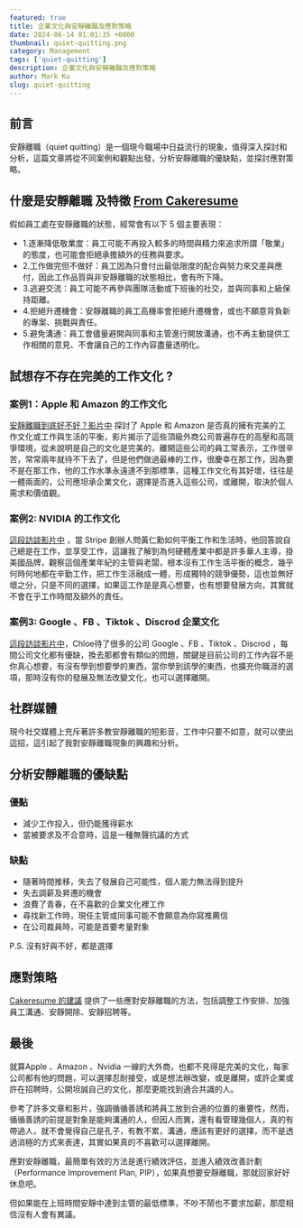```yaml
---
featured: true
title: 企業文化與安靜離職及應對策略
date: 2024-06-14 01:01:35 +0800
thumbnail: quiet-quitting.png
category: Management
tags: ['quiet-quitting']
description: 企業文化與安靜離職及應對策略
author: Mark Ku
slug: quiet-quitting
---
```

## 前言

安靜離職（quiet quitting）是一個現今職場中日益流行的現象，值得深入探討和分析，這篇文章將從不同案例和觀點出發，分析安靜離職的優缺點，並探討應對策略。

## 什麼是安靜離職 及特徵 [From Cakeresume](https://www.cakeresume.com/resources/quite-quitting.amp?locale=zh-TW&fbclid=IwZXh0bgNhZW0CMTEAAR0M_PilTRRBaoVIW87yC6ziBpMYVZtmPEx58o3Hy6blcl7sv2wbnfPrV9g_aem_AWAn4KTAKzgnoxDxK0keUxHe1-WAFh5hi2cSk80xdLWcEfPC0nbByLEDdzp5MOWr-aPNk20rATzqwWeACeXiiAe4)
假如員工處在安靜離職的狀態，經常會有以下 5 個主要表現：
* 1.逐漸降低敬業度：員工可能不再投入較多的時間與精力來追求所謂「敬業」的態度，也可能會拒絕承擔額外的任務與要求。  
* 2.工作做完但不做好：員工因為只會付出最低限度的配合與努力來交差與應付，因此工作品質與非安靜離職的狀態相比，會有所下降。  
* 3.逃避交流：員工可能不再參與團隊活動或下班後的社交，並與同事和上級保持距離。  
* 4.拒絕升遷機會：安靜離職的員工高機率會拒絕升遷機會，或也不願意背負新的專案、挑戰與責任。  
* 5.避免溝通：員工會儘量避開與同事和主管進行開放溝通，也不再主動提供工作相關的意見、不會讓自己的工作內容盡量透明化。  

## 試想存不存在完美的工作文化 ?
### 案例1：Apple 和 Amazon 的工作文化
[安靜離職到底好不好？影片中](https://www.youtube.com/watch?v=2E_lnngFuvU) 探討了 Apple 和 Amazon 是否真的擁有完美的工作文化或工作與生活的平衡，影片揭示了這些頂級外商公司普遍存在的高壓和高競爭環境，從未說明是自己的文化是完美的，離開這些公司的員工常表示，工作很辛苦，常常兩年就待不下去了，但是他們做過最棒的工作，很慶幸在那工作，因為要不是在那工作，他的工作水準永遠達不到那標準，這種工作文化有其好壞，往往是一體兩面的，公司應坦承企業文化，選擇是否進入這些公司，或離開，取決於個人需求和價值觀。

### 案例2: NVIDIA 的工作文化

[這段訪談影片中](https://www.youtube.com/watch?v=f6XmHpPil6w) ，當 Stripe 創辦人問黃仁勳如何平衡工作和生活時，他回答說自己總是在工作，並享受工作，這讓我了解到為何硬體產業中都是許多華人主導，掛美國品牌，觀察這個產業年紀的主管與老闆，根本沒有工作生活平衡的概念，幾乎何時何地都在辛勤工作，把工作生活融成一體，形成獨特的競爭優勢，這也並無好壞之分，只是不同的選擇，如果這工作是是真心想要，也有想要發展方向，其實就不會在乎工作時間及額外的責任。

### 案例3: Google 、FB 、Tiktok 、Discrod  企業文化
[這段訪談影片中](https://www.youtube.com/watch?v=coCHGiehxS0&t=1591s)，Chloe待了很多的公司 Google 、FB 、Tiktok 、Discrod ，每間公司文化都有優缺，換去那都會有類似的問題，關鍵是目前公司的工作內容不是你真心想要，有沒有學到想要學的東西，當你學到該學的東西，也擴充你職涯的選項，那時沒有你的發展及無法改變文化，也可以選擇離開。

## 社群媒體

現今社交媒體上充斥著許多教安靜離職的短影音，工作中只要不如意，就可以使出這招，這引起了我對安靜離職現象的興趣和分析。

## 分析安靜離職的優缺點

### 優點
* 減少工作投入，但仍能獲得薪水
* 當被要求及不合意時，這是一種無聲抗議的方式

### 缺點
* 隨著時間推移，失去了發展自己可能性，個人能力無法得到提升
* 失去調薪及昇遷的機會
* 浪費了青春，在不喜歡的企業文化裡工作
* 尋找新工作時，現任主管或同事可能不會願意為你寫推薦信
* 在公司裁員時，可能是首要考量對象

P.S. 沒有好與不好，都是選擇

## 應對策略

[Cakeresume 的建議](https://www.cakeresume.com/resources/quite-quitting.amp?locale=zh-TW&fbclid=IwZXh0bgNhZW0CMTEAAR0M_PilTRRBaoVIW87yC6ziBpMYVZtmPEx58o3Hy6blcl7sv2wbnfPrV9g_aem_AWAn4KTAKzgnoxDxK0keUxHe1-WAFh5hi2cSk80xdLWcEfPC0nbByLEDdzp5MOWr-aPNk20rATzqwWeACeXiiAe4) 提供了一些應對安靜離職的方法，包括調整工作安排、加強員工溝通、安靜開除、安靜招聘等。

## 最後

就算Apple 、Amazon 、Nvidia 一線的大外商，也都不見得是完美的文化，每家公司都有他的問題，可以選擇忍耐接受，或是想法辦改變，或是離開，或許企業或許在招聘時，公開坦誠自己的文化，那麼更能找到適合共識的人。

參考了許多文章和影片，強調循循善誘和將員工放到合適的位置的重要性，然而，循循善誘的前提是對象是能夠溝通的人，但因人而異，還有看管理幾個人，真的有帶過人，就不會覺得自己是孔子，有教不累，溝通，應該有更好的選擇，而不是透過消極的方式來表達，其實如果真的不喜歡可以選擇離開。

應對安靜離職，最簡單有效的方法是進行績效評估，並進入績效改善計劃（Performance Improvement Plan, PIP），如果真想要安靜離職，那就回家好好休息吧。  

但如果能在上班時間安靜中達到主管的最低標準，不吵不鬧也不要求加薪，那麼相信沒有人會有異議。